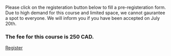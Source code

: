 
<br>
<br>

<p>
Please click on the registeration button below to fill a pre-registeration form. Due to high demand for this course and limited space, we cannot gaurantee a spot to everyone. We will inform you if you have been accepted on July 20th.</p>

### The fee for this course is 250 CAD.

<a href="https://docs.google.com/forms/d/e/1FAIpQLSfmrz4Fwh-pZMIa6NZF_PVNIviJQ-DaRP8cKNGrKsKs_Uo0yg/viewform" class="button button1">Register</a>

